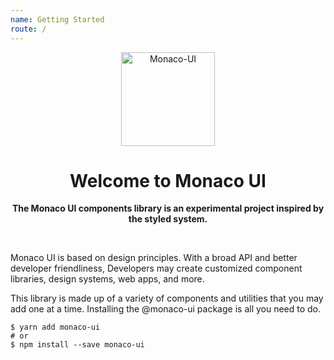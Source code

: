 ```yaml
---
name: Getting Started
route: /
---
```


<p style="text-align:center">
  <img src="./public/images/logo.png" width="150" height="150" alt="Monaco-UI" />
</p>

<h1 align="center">Welcome to Monaco UI</h1>

<p align="center">
  <strong>The Monaco UI components library is an experimental project inspired by the styled system.</strong>
</p>

&nbsp;

Monaco UI is based on design principles. With a broad API and better developer friendliness, Developers may create customized component libraries, design systems, web apps, and more.

This library is made up of a variety of components and utilities that you may add one at a time. Installing the @monaco-ui package is all you need to do.

```
$ yarn add monaco-ui
# or
$ npm install --save monaco-ui
```
